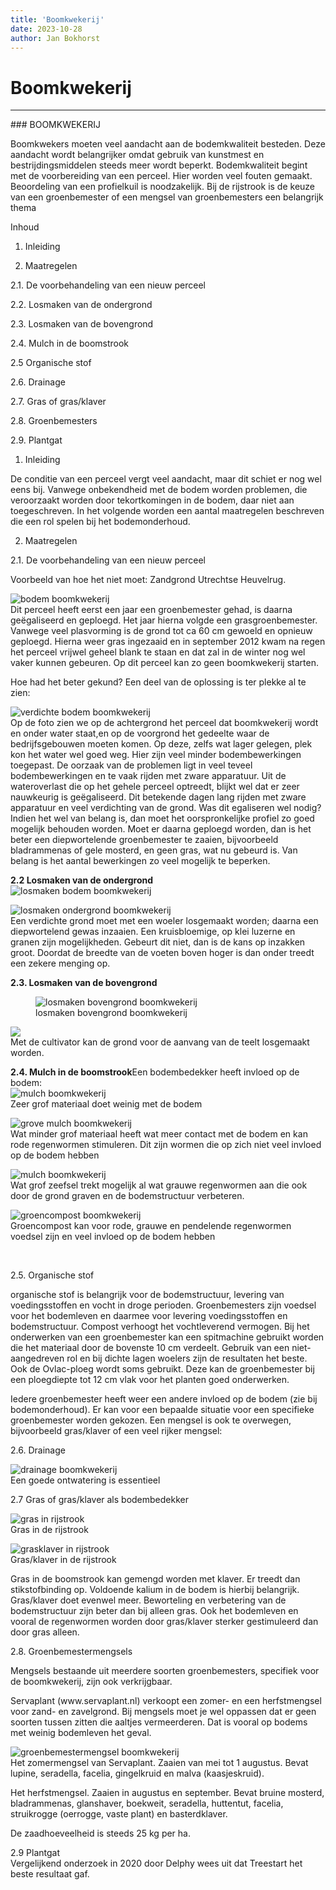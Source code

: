 ```yaml
---
title: 'Boomkwekerij'
date: 2023-10-28
author: Jan Bokhorst
---
```


# Boomkwekerij

---


        

 ### BOOMKWEKERIJ

 Boomkwekers moeten veel aandacht aan de bodemkwaliteit besteden. Deze aandacht wordt belangrijker omdat gebruik van kunstmest en bestrijdingsmiddelen steeds meer wordt beperkt. Bodemkwaliteit begint met de voorbereiding van een perceel. Hier worden veel fouten gemaakt. Beoordeling van een profielkuil is noodzakelijk. Bij de rijstrook is de keuze van een groenbemester of een mengsel van groenbemesters een belangrijk thema


     


  


Inhoud

1. Inleiding

2. Maatregelen

2.1. De voorbehandeling van een nieuw perceel

2.2. Losmaken van de ondergrond

2.3. Losmaken van de bovengrond

2.4. Mulch in de boomstrook

2.5 Organische stof

2.6. Drainage

2.7. Gras of gras/klaver

2.8. Groenbemesters

2.9. Plantgat  


  


  


1. Inleiding

De conditie van een perceel vergt veel aandacht, maar dit schiet er nog wel eens bij. Vanwege onbekendheid met de bodem worden problemen, die veroorzaakt worden door tekortkomingen in de bodem, daar niet aan toegeschreven. In het volgende worden een aantal maatregelen beschreven die een rol spelen bij het bodemonderhoud.

  


  


2. Maatregelen

  


2.1. De voorbehandeling van een nieuw perceel

Voorbeeld van hoe het niet moet: Zandgrond Utrechtse Heuvelrug.

   
![bodem boomkwekerij](../img/boomkwekerijakkerweg007(Small)-1920w.jpg)   
Dit perceel heeft eerst een jaar een groenbemester gehad, is daarna geëgaliseerd en geploegd. Het jaar hierna volgde een grasgroenbemester. Vanwege veel plasvorming is de grond tot ca 60 cm gewoeld en opnieuw geploegd. Hierna weer gras ingezaaid en in september 2012 kwam na regen het perceel vrijwel geheel blank te staan en dat zal in de winter nog wel vaker kunnen gebeuren. Op dit perceel kan zo geen boomkwekerij starten.

  
Hoe had het beter gekund? Een deel van de oplossing is ter plekke al te zien:

 

  
![verdichte bodem boomkwekerij](../img/boomkwekerijakkerweg016(Small)-1920w.jpg)   
Op de foto zien we op de achtergrond het perceel dat boomkwekerij wordt en onder water staat,en op de voorgrond het gedeelte waar de bedrijfsgebouwen moeten komen. Op deze, zelfs wat lager gelegen, plek kon het water wel goed weg. Hier zijn veel minder bodembewerkingen toegepast. De oorzaak van de problemen ligt in veel teveel bodembewerkingen en te vaak rijden met zware apparatuur. Uit de wateroverlast die op het gehele perceel optreedt, blijkt wel dat er zeer nauwkeurig is geëgaliseerd. Dit betekende dagen lang rijden met zware apparatuur en veel verdichting van de grond. Was dit egaliseren wel nodig? Indien het wel van belang is, dan moet het oorspronkelijke profiel zo goed mogelijk behouden worden. Moet er daarna geploegd worden, dan is het beter een diepwortelende groenbemester te zaaien, bijvoorbeeld bladrammenas of gele mosterd, en geen gras, wat nu gebeurd is. Van belang is het aantal bewerkingen zo veel mogelijk te beperken.

 

**2.2 Losmaken van de ondergrond**   
![losmaken bodem boomkwekerij](../img/boomkwekerijbarneveld048small_custom-1920w.jpg)     


  
![losmaken ondergrond boomkwekerij](../img/boomkwekerijbarneveld049(Small)-1920w.jpg)   
Een verdichte grond moet met een woeler losgemaakt worden; daarna een diepwortelend gewas inzaaien. Een kruisbloemige, op klei luzerne en granen zijn mogelijkheden. Gebeurt dit niet, dan is de kans op inzakken groot. Doordat de breedte van de voeten boven hoger is dan onder treedt een zekere menging op.

 

  
**2.3. Losmaken van de bovengrond**  
  
   
![losmaken bovengrond boomkwekerij](../img/boomkwekerijbarneveld047(Small)-1920w.jpg)     


  
![](../img/boomkwekerijbarneveld050(Small)-1920w.jpg)   
Met de cultivator kan de grond voor de aanvang van de teelt losgemaakt worden.

 

**2.4. Mulch in de boomstrook**Een bodembedekker heeft invloed op de bodem:   
![mulch boomkwekerij](../img/boomkwekerijbarneveld013(Small)-1920w.jpg)   
Zeer grof materiaal doet weinig met de bodem

 

  
![grove mulch boomkwekerij](../img/boomkwekerijbarneveld014(Small)-1920w.jpg)   
Wat minder grof materiaal heeft wat meer contact met de bodem en kan rode regenwormen stimuleren. Dit zijn wormen die op zich niet veel invloed op de bodem hebben

 

  
![mulch boomkwekerij](../img/boomkwekerijbarneveld015(Small)-1920w.jpg)   
Wat grof zeefsel trekt mogelijk al wat grauwe regenwormen aan die ook door de grond graven en de bodemstructuur verbeteren.

 

  
![groencompost boomkwekerij](../img/boomkwekerijbarneveld017(Small)-1920w.jpg)   
Groencompost kan voor rode, grauwe en pendelende regenwormen voedsel zijn en veel invloed op de bodem hebben

 

 

  


2.5. Organische stof

organische stof is belangrijk voor de bodemstructuur, levering van voedingsstoffen en vocht in droge perioden. Groenbemesters zijn voedsel voor het bodemleven en daarmee voor levering voedingsstoffen en bodemstructuur. Compost verhoogt het vochtleverend vermogen. Bij het onderwerken van een groenbemester kan een spitmachine gebruikt worden die het materiaal door de bovenste 10 cm verdeelt. Gebruik van een niet-aangedreven rol en bij dichte lagen woelers zijn de resultaten het beste. Ook de Ovlac-ploeg wordt soms gebruikt. Deze kan de groenbemester bij een ploegdiepte tot 12 cm vlak voor het planten goed onderwerken.


  


Iedere groenbemester heeft weer een andere invloed op de bodem (zie bij bodemonderhoud). Er kan voor een bepaalde situatie voor een specifieke groenbemester worden gekozen. Een mengsel is ook te overwegen, bijvoorbeeld gras/klaver of een veel rijker mengsel:

  


2.6. Drainage

   
![drainage boomkwekerij](../img/boomkwekerijbarneveld040(Small)-1920w.jpg)   
Een goede ontwatering is essentieel

 

  


2.7 Gras of gras/klaver als bodembedekker

   
![gras in rijstrook](../img/boomkwekerijbarneveld023(Small)-7208ea10-1920w.jpg)   
Gras in de rijstrook

 

  
![grasklaver in rijstrook](../img/boomkwekerijbarneveld022(Small)(1)-1920w.jpg)   
Gras/klaver in de rijstrook

 

Gras in de boomstrook kan gemengd worden met klaver. Er treedt dan stikstofbinding op. Voldoende kalium in de bodem is hierbij belangrijk. Gras/klaver doet evenwel meer. Beworteling en verbetering van de bodemstructuur zijn beter dan bij alleen gras. Ook het bodemleven en vooral de regenwormen worden door gras/klaver sterker gestimuleerd dan door gras alleen.

  


2.8. Groenbemestermengsels

Mengsels bestaande uit meerdere soorten groenbemesters, specifiek voor de boomkwekerij, zijn ook verkrijgbaar.

Servaplant (www.servaplant.nl) verkoopt een zomer- en een herfstmengsel voor zand- en zavelgrond. Bij mengsels moet je wel oppassen dat er geen soorten tussen zitten die aaltjes vermeerderen. Dat is vooral op bodems met weinig bodemleven het geval.


   
![groenbemestermengsel boomkwekerij](../img/groenbemestersboomkwekerij-1920w.jpg)   
Het zomermengsel van Servaplant. Zaaien van mei tot 1 augustus. Bevat lupine, seradella, facelia, gingelkruid en malva (kaasjeskruid).

Het herfstmengsel. Zaaien in augustus en september. Bevat bruine mosterd, bladrammenas, glanshaver, boekweit, seradella, huttentut, facelia, struikrogge (oerrogge, vaste plant) en basterdklaver.

De zaadhoeveelheid is steeds 25 kg per ha.

  
  
 

2.9 Plantgat  
Vergelijkend onderzoek in 2020 door Delphy wees uit dat Treestart het beste resultaat gaf.
  



